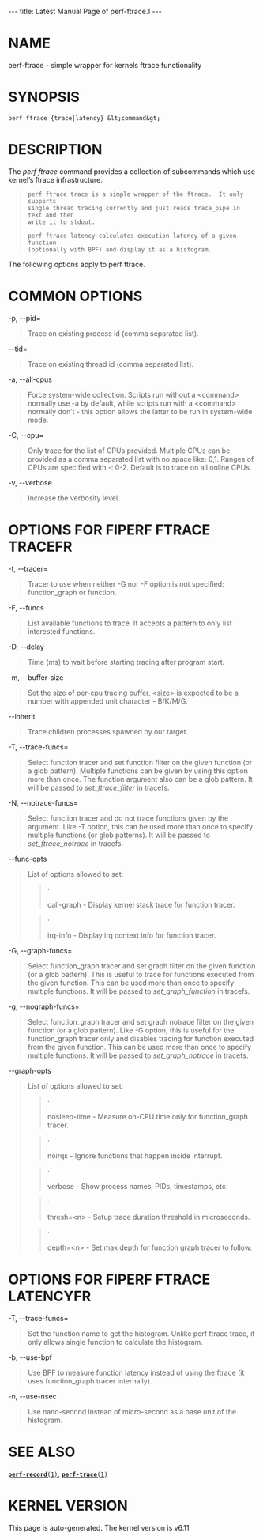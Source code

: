 ---
title: Latest Manual Page of perf-ftrace.1
---


= NAME =

perf-ftrace - simple wrapper for kernels ftrace functionality

= SYNOPSIS =

<pre>perf ftrace {trace|latency} &lt;command&gt;</pre>
= DESCRIPTION =

The ''perf ftrace'' command provides a collection of subcommands which use kernel’s ftrace infrastructure.

<blockquote><pre>perf ftrace trace is a simple wrapper of the ftrace.  It only supports
single thread tracing currently and just reads trace_pipe in text and then
write it to stdout.

perf ftrace latency calculates execution latency of a given function
(optionally with BPF) and display it as a histogram.</pre></blockquote>
The following options apply to perf ftrace.

= COMMON OPTIONS =

-p, --pid=

<blockquote>Trace on existing process id (comma separated list).
</blockquote>
--tid=

<blockquote>Trace on existing thread id (comma separated list).
</blockquote>
-a, --all-cpus

<blockquote>Force system-wide collection. Scripts run without a &lt;command&gt; normally use -a by default, while scripts run with a &lt;command&gt; normally don’t - this option allows the latter to be run in system-wide mode.
</blockquote>
-C, --cpu=

<blockquote>Only trace for the list of CPUs provided. Multiple CPUs can be provided as a comma separated list with no space like: 0,1. Ranges of CPUs are specified with -: 0-2. Default is to trace on all online CPUs.
</blockquote>
-v, --verbose

<blockquote>Increase the verbosity level.
</blockquote>
= OPTIONS FOR FIPERF FTRACE TRACEFR =

-t, --tracer=

<blockquote>Tracer to use when neither -G nor -F option is not specified: function_graph or function.
</blockquote>
-F, --funcs

<blockquote>List available functions to trace. It accepts a pattern to only list interested functions.
</blockquote>
-D, --delay

<blockquote>Time (ms) to wait before starting tracing after program start.
</blockquote>
-m, --buffer-size

<blockquote>Set the size of per-cpu tracing buffer, &lt;size&gt; is expected to be a number with appended unit character - B/K/M/G.
</blockquote>
--inherit

<blockquote>Trace children processes spawned by our target.
</blockquote>
-T, --trace-funcs=

<blockquote>Select function tracer and set function filter on the given function (or a glob pattern). Multiple functions can be given by using this option more than once. The function argument also can be a glob pattern. It will be passed to ''set_ftrace_filter'' in tracefs.
</blockquote>
-N, --notrace-funcs=

<blockquote>Select function tracer and do not trace functions given by the argument. Like -T option, this can be used more than once to specify multiple functions (or glob patterns). It will be passed to ''set_ftrace_notrace'' in tracefs.
</blockquote>
--func-opts

<blockquote>List of options allowed to set:

<blockquote>·

call-graph - Display kernel stack trace for function tracer.
</blockquote>
<blockquote>·

irq-info - Display irq context info for function tracer.
</blockquote></blockquote>
-G, --graph-funcs=

<blockquote>Select function_graph tracer and set graph filter on the given function (or a glob pattern). This is useful to trace for functions executed from the given function. This can be used more than once to specify multiple functions. It will be passed to ''set_graph_function'' in tracefs.
</blockquote>
-g, --nograph-funcs=

<blockquote>Select function_graph tracer and set graph notrace filter on the given function (or a glob pattern). Like -G option, this is useful for the function_graph tracer only and disables tracing for function executed from the given function. This can be used more than once to specify multiple functions. It will be passed to ''set_graph_notrace'' in tracefs.
</blockquote>
--graph-opts

<blockquote>List of options allowed to set:

<blockquote>·

nosleep-time - Measure on-CPU time only for function_graph tracer.
</blockquote>
<blockquote>·

noirqs - Ignore functions that happen inside interrupt.
</blockquote>
<blockquote>·

verbose - Show process names, PIDs, timestamps, etc.
</blockquote>
<blockquote>·

thresh=&lt;n&gt; - Setup trace duration threshold in microseconds.
</blockquote>
<blockquote>·

depth=&lt;n&gt; - Set max depth for function graph tracer to follow.
</blockquote></blockquote>
= OPTIONS FOR FIPERF FTRACE LATENCYFR =

-T, --trace-funcs=

<blockquote>Set the function name to get the histogram. Unlike perf ftrace trace, it only allows single function to calculate the histogram.
</blockquote>
-b, --use-bpf

<blockquote>Use BPF to measure function latency instead of using the ftrace (it uses function_graph tracer internally).
</blockquote>
-n, --use-nsec

<blockquote>Use nano-second instead of micro-second as a base unit of the histogram.
</blockquote>
= SEE ALSO =

[[Latest Manual Page of perf-record.1|<tt>'''perf-record'''(1)</tt>]], [[Latest Manual Page of perf-trace.1|<tt>'''perf-trace'''(1)</tt>]]


= KERNEL VERSION =

This page is auto-generated.  The kernel version is v6.11